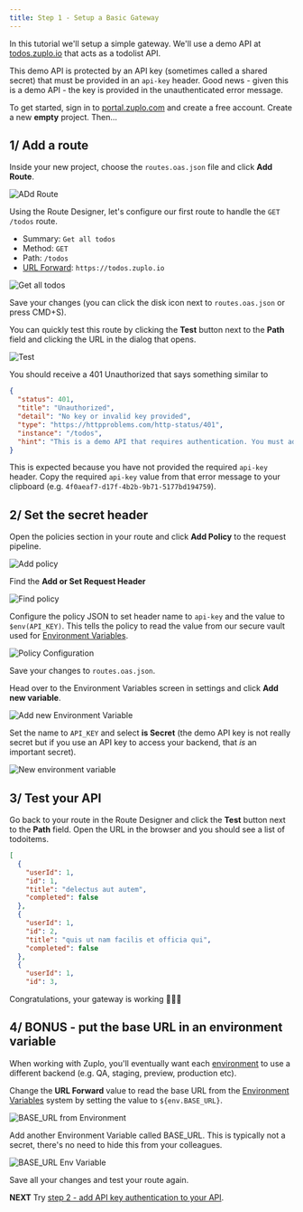```yaml
---
title: Step 1 - Setup a Basic Gateway
---
```


In this tutorial we'll setup a simple gateway. We'll use a demo API at
[todos.zuplo.io](https://todos.zuplo.io/todos) that acts as a todolist API.

This demo API is protected by an API key (sometimes called a shared secret) that
must be provided in an `api-key` header. Good news - given this is a demo API -
the key is provided in the unauthenticated error message.

To get started, sign in to [portal.zuplo.com](https://portal.zuplo.com) and
create a free account. Create a new **empty** project. Then...

## 1/ Add a route

Inside your new project, choose the `routes.oas.json` file and click **Add
Route**.

![ADd Route](https://cdn.zuplo.com/assets/8cfa5b7b-6ead-4dd0-9339-dbcdc21b6299.png)

Using the Route Designer, let's configure our first route to handle the
`GET /todos` route.

- Summary: `Get all todos`
- Method: `GET`
- Path: `/todos`
- [URL Forward](/docs/handlers/url-forward): `https://todos.zuplo.io`

![Get all todos](https://cdn.zuplo.com/assets/f2bcc7ad-027f-4f5e-8764-c802079dacdb.png)

Save your changes (you can click the disk icon next to `routes.oas.json` or
press CMD+S).

You can quickly test this route by clicking the **Test** button next to the
**Path** field and clicking the URL in the dialog that opens.

![Test](https://cdn.zuplo.com/assets/cd094b3c-efbe-4c2b-995c-60ce0302704a.png)

You should receive a 401 Unauthorized that says something similar to

```json
{
  "status": 401,
  "title": "Unauthorized",
  "detail": "No key or invalid key provided",
  "type": "https://httpproblems.com/http-status/401",
  "instance": "/todos",
  "hint": "This is a demo API that requires authentication. You must add a header 'api-key' with a value '4f0aeaf7-d17f-4b2b-9b71-5177bd194759'"
}
```

This is expected because you have not provided the required `api-key` header.
Copy the required `api-key` value from that error message to your clipboard
(e.g. `4f0aeaf7-d17f-4b2b-9b71-5177bd194759`).

## 2/ Set the secret header

Open the policies section in your route and click **Add Policy** to the request
pipeline.

![Add policy](https://cdn.zuplo.com/assets/8eab7f3e-3d24-411d-8a4f-7cde11fe6ccf.png)

Find the **Add or Set Request Header**

![Find policy](https://cdn.zuplo.com/assets/67937c50-598d-433a-945a-17787841f036.png)

Configure the policy JSON to set header name to `api-key` and the value to
`$env(API_KEY)`. This tells the policy to read the value from our secure vault
used for [Environment Variables](/docs/articles/environment-variables.md).

![Policy Configuration](https://cdn.zuplo.com/assets/e29a3c79-aeee-48e9-8c40-d1131c10f33a.png)

Save your changes to `routes.oas.json`.

Head over to the Environment Variables screen in settings and click **Add new
variable**.

![Add new Environment Variable](https://cdn.zuplo.com/assets/e9119f6a-e3e0-4d71-8739-62155e23d2da.png)

Set the name to `API_KEY` and select **is Secret** (the demo API key is not
really secret but if you use an API key to access your backend, that _is_ an
important secret).

![New environment variable](https://cdn.zuplo.com/assets/70fdd686-641a-4792-8a55-dafb952c0178.png)

## 3/ Test your API

Go back to your route in the Route Designer and click the **Test** button next
to the **Path** field. Open the URL in the browser and you should see a list of
todoitems.

```json
[
  {
    "userId": 1,
    "id": 1,
    "title": "delectus aut autem",
    "completed": false
  },
  {
    "userId": 1,
    "id": 2,
    "title": "quis ut nam facilis et officia qui",
    "completed": false
  },
  {
    "userId": 1,
    "id": 3,

```

Congratulations, your gateway is working 👏👏👏

## 4/ BONUS - put the base URL in an environment variable

When working with Zuplo, you'll eventually want each
[environment](/docs/articles/environments) to use a different backend (e.g. QA,
staging, preview, production etc).

Change the **URL Forward** value to read the base URL from the
[Environment Variables](/docs/articles/environment-variables) system by setting
the value to `${env.BASE_URL}`.

![BASE_URL from Environment](https://cdn.zuplo.com/assets/b52a04bd-b4d2-4e70-88e7-b32b1a7cba7d.png)

Add another Environment Variable called BASE_URL. This is typically not a
secret, there's no need to hide this from your colleagues.

![BASE_URL Env Variable](https://cdn.zuplo.com/assets/068841d1-6554-448b-a869-62aa4076c85d.png)

Save all your changes and test your route again.

**NEXT** Try
[step 2 - add API key authentication to your API](./step-2-add-api-key-auth.md).
